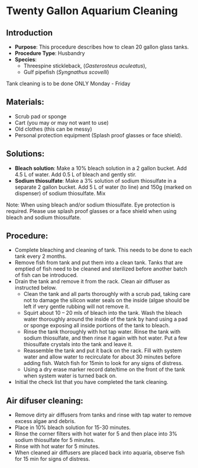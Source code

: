 # Twenty Gallon Aquarium Cleaning {#sec-husb-20gallon}

## Introduction

-   **Purpose**: This procedure describes how to clean 20 gallon glass tanks.
-   **Procedure Type**: Husbandry
-   **Species**:
    -   Threespine stickleback, (*Gasterosteus aculeatus*),
    -   Gulf pipefish (*Syngnathus scovelli*)

::: {.callout-warning title="Schedule for Cleaning"}
Tank cleaning is to be done ONLY Monday - Friday
:::

## Materials:

-   Scrub pad or sponge
-   Cart (you may or may not want to use)
-   Old clothes (this can be messy)
-   Personal protection equipment (Splash proof glasses or face shield).

## Solutions:

-   **Bleach solution**: Make a 10% bleach solution in a 2 gallon bucket. Add 4.5 L of water. Add 0.5 L of bleach and gently stir.
-   **Sodium thiosulfate**: Make a 3% solution of sodium thiosulfate in a separate 2 gallon bucket. Add 5 L of water (to line) and 150g (marked on dispenser) of sodium thiosulfate. Mix

Note: When using bleach and/or sodium thiosulfate. Eye protection is required. Please use splash proof glasses or a face shield when using bleach and sodium thiosulfate.

## Procedure:

-   Complete bleaching and cleaning of tank. This needs to be done to each tank every 2 months.
-   Remove fish from tank and put them into a clean tank. Tanks that are emptied of fish need to be cleaned and sterilized before another batch of fish can be introduced.
-   Drain the tank and remove it from the rack. Clean air diffuser as instructed below.
    -   Clean the tank and all parts thoroughly with a scrub pad, taking care not to damage the silicon water seals on the inside (algae should be left if very gentle rubbing will not remove it.
    -   Squirt about 10 -- 20 mls of bleach into the tank. Wash the bleach water thoroughly around the inside of the tank by hand using a pad or sponge exposing all inside portions of the tank to bleach.
    -   Rinse the tank thoroughly with hot tap water. Rinse the tank with sodium thiosulfate, and then rinse it again with hot water. Put a few thiosulfate crystals into the tank and leave it.
    -   Reassemble the tank and put it back on the rack. Fill with system water and allow water to recirculate for about 30 minutes before adding fish. Watch fish for 15min to look for any signs of distress.
    -   Using a dry erase marker record date/time on the front of the tank when system water is turned back on.
-   Initial the check list that you have completed the tank cleaning.

## Air difuser cleaning:

-   Remove dirty air diffusers from tanks and rinse with tap water to remove excess algae and debris.
-   Place in 10% bleach solution for 15-30 minutes.
-   Rinse the corner filters with hot water for 5 and then place into 3% sodium thiosulfate for 5 minutes.
-   Rinse with hot water for 5 minutes.
-   When cleaned air diffusers are placed back into aquaria, observe fish for 15 min for signs of distress.
